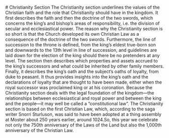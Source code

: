 

<SitatHero 
    title='Christianity' 
    ingress='“It is the origin of the laws of ours, people of Gulathing—which is the origin of all good things—that we shall have and keep the Christian faith.”'  
    footer='Christianity section, chapter 1'
/>

<Spacer height='12' />

<Container>
    # Christianity Section

<Container stil='firsletter'>
    The Christianity section underlines the values of the Christian faith and the role that Christianity should have in the kingdom. It first describes the faith and then the doctrine of the two swords, which concerns the king’s and bishop’s areas of responsibility, i.e. the division of secular and ecclesiastical power. The reason why the Christianity section is so short is that the Church developed its own Christian Law as a consequence of the doctrine of the two swords. Furthermore, the line of succession to the throne is defined, from the king’s eldest true-born son and downwards to the 13th level in line of succession, and guidelines are laid down for the election of the king should there be no pretenders at any level. The section then describes which properties and assets accrued to the king’s successors and what could be inherited by other family members. Finally, it describes the king’s oath and the subject’s oaths of loyalty, from duke to peasant. It thus provides insights into the king’s oath and the declarations of loyalty that are thought to have been made, either when the royal successor was proclaimed king or at his coronation. Because the Christianity section deals with the legal foundation of the kingdom—the relationships between ecclesiastical and royal power and between the king and the people—it may well be called a “constitutional law”. The Christianity section is based on the first Christian Law, which, according to the saga writer Snorri Sturluson, was said to have been adopted at a thing assembly at Moster about 250 years earlier, around 1024.So, this year we celebrate not only the 750th anniversary of the Laws of the Land but also the 1,000th anniversary of the Christian Law.
</Container>

<SubMenuCards items={sections.items} columns={3} gap={10} />
<Spacer height={24} />


</Container>

 